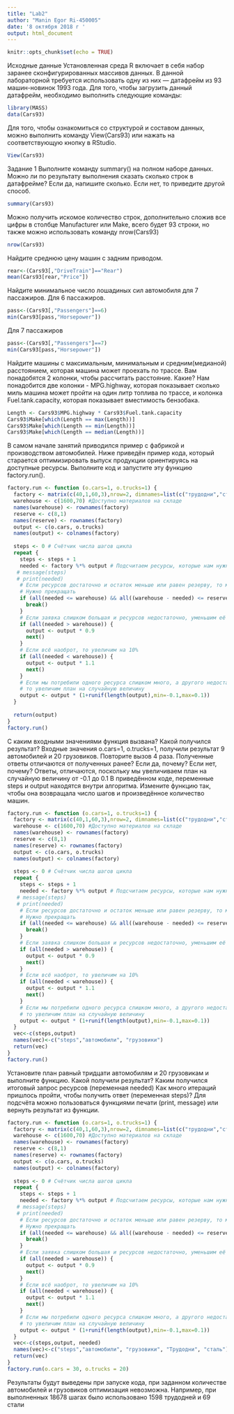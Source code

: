 ```yaml
---
title: "Lab2"
author: "Manin Egor Ri-450005"
date: '8 октября 2018 г '
output: html_document
---
```


```r
knitr::opts_chunk$set(echo = TRUE)
```

Исходные данные
Установленная среда R включает в себя набор заранее сконфигурированных массивов данных. В данной лабораторной требуется использовать одну из них — датафрейм из 93 машин-новинок 1993 года. Для того, чтобы загрузить данный датафрейм, необходимо выполнить следующие команды:
```r
library(MASS)
data(Cars93)
```
Для того, чтобы ознакомиться со структурой и составом данных, можно выполнить команду View(Cars93) или нажать на соответствующую кнопку в RStudio.
```r
View(Cars93)
```
Задание 1
Выполните команду summary() на полном наборе данных. Можно ли по результату выполнения сказать сколько строк в датафрейме? Если да, напишите сколько. Если нет, то приведите другой способ.
```r
summary(Cars93)
```
Можно получить искомое количество строк, дополнительно сложив все цифры в столбце Manufacturer или Make, всего будет 93 строки, но также можно использовать команду nrow(Cars93)
```r
nrow(Cars93)
```
Найдите среднюю цену машин с задним приводом.
```r
rear<-(Cars93[,"DriveTrain"]=="Rear")
mean(Cars93[rear,"Price"])
```
Найдите минимальное число лошадиных сил автомобиля для 7 пассажиров. Для 6 пассажиров.
```r
pass<-(Cars93[,"Passengers"]==6)
min(Cars93[pass,"Horsepower"])
```
Для 7 пассажиров
```r
pass<-(Cars93[,"Passengers"]==7)
min(Cars93[pass,"Horsepower"])
```
Найдите машины с максимальным, минимальным и средним(медианой) расстоянием, которая машина может проехать по трассе. Вам понадобятся 2 колонки, чтобы рассчитать расстояние. Какие?
Нам понадобится две колонки - MPG.highway, которая показывает сколько миль машина может пройти на один литр топлива по трассе, и колонка Fuel.tank.capacity, которая показывает вместимость бензобака.
```r
Length <- Cars93$MPG.highway * Cars93$Fuel.tank.capacity
Cars93$Make[which(Length == max(Length))]
Cars93$Make[which(Length == min(Length))]
Cars93$Make[which(Length == median(Length))]
```
В самом начале занятий приводился пример с фабрикой и производством автомобилей. Ниже приведён пример кода, который старается оптимизировать выпуск продукции ориентируясь на доступные ресурсы.
Выполните код и запустите эту функцию factory.run().
```r
factory.run <- function (o.cars=1, o.trucks=1) {
  factory <- matrix(c(40,1,60,3),nrow=2, dimnames=list(c("трудодни","сталь"),c("автомобили","грузовики")))
  warehouse <- c(1600,70) #Доступно материалов на складе
  names(warehouse) <- rownames(factory)
  reserve <- c(8,1)
  names(reserve) <- rownames(factory)
  output <- c(o.cars, o.trucks)
  names(output) <- colnames(factory)
  
  steps <- 0 # Счётчик числа шагов цикла
  repeat {
    steps <- steps + 1
    needed <- factory %*% output # Подсчитаем ресурсы, которые нам нужны для производства требуемого кол-ва машин
   # message(steps)
   # print(needed)
    # Если ресурсов достаточно и остаток меньше или равен резерву, то мы произвели максимум возможного.
    # Нужно прекращать
    if (all(needed <= warehouse) && all((warehouse - needed) <= reserve)) {
      break()
    }
    # Если заявка слишком большая и ресурсов недостаточно, уменьшим её на 10%
    if (all(needed > warehouse)) {
      output <- output * 0.9
      next()
    }
    # Если всё наоброт, то увеличим на 10%
    if (all(needed < warehouse)) {
      output <- output * 1.1
      next()
    }
    # Если мы потребили одного ресурса слишком много, а другого недостаточно,
    # то увеличим план на случайную величину
    output <- output * (1+runif(length(output),min=-0.1,max=0.1))
  }
  
  return(output)
}
factory.run()

```
С каким входными значениями функция вызвана? Какой получился результат?
Входные значения o.cars=1, o.trucks=1, получили результат 9 автомобилей и 20 грузовиков.
Повторите вызов 4 раза. Полученные ответы отличаются от полученных ранее? Если да, почему? Если нет, почему?
Ответы, отличаются, поскольку мы увеличиваем план на случайную величину от -0.1 до 0.1
В приведённом коде, переменные steps и output находятся внутри алгоритма. Измените функцию так, чтобы она возвращала число шагов и произведённое количество машин.
```r
factory.run <- function (o.cars=1, o.trucks=1) {
  factory <- matrix(c(40,1,60,3),nrow=2, dimnames=list(c("трудодни","сталь"),c("автомобили","грузовики")))
  warehouse <- c(1600,70) #Доступно материалов на складе
  names(warehouse) <- rownames(factory)
  reserve <- c(8,1)
  names(reserve) <- rownames(factory)
  output <- c(o.cars, o.trucks)
  names(output) <- colnames(factory)
  
  steps <- 0 # Счётчик числа шагов цикла
  repeat {
    steps <- steps + 1
    needed <- factory %*% output # Подсчитаем ресурсы, которые нам нужны для производства требуемого кол-ва машин
   # message(steps)
   # print(needed)
    # Если ресурсов достаточно и остаток меньше или равен резерву, то мы произвели максимум возможного.
    # Нужно прекращать
    if (all(needed <= warehouse) && all((warehouse - needed) <= reserve)) {
      break()
    }
    # Если заявка слишком большая и ресурсов недостаточно, уменьшим её на 10%
    if (all(needed > warehouse)) {
      output <- output * 0.9
      next()
    }
    # Если всё наоброт, то увеличим на 10%
    if (all(needed < warehouse)) {
      output <- output * 1.1
      next()
    }
    # Если мы потребили одного ресурса слишком много, а другого недостаточно,
    # то увеличим план на случайную величину
    output <- output * (1+runif(length(output),min=-0.1,max=0.1))
  }
  vec<-c(steps,output)
  names(vec)<-c("steps","автомобили", "грузовики")
  return(vec)
}
factory.run()

```
Установите план равный тридцати автомобилям и 20 грузовикам и выполните функцию.
Какой получили результат?
Каким получился итоговый запрос ресурсов (переменная needed)
Как много итераций пришлось пройти, чтобы получить ответ (переменная steps)?
Для подсчёта можно пользоваться функциями печати (print, message) или вернуть результат из функции.
```r
factory.run <- function (o.cars=1, o.trucks=1) {
  factory <- matrix(c(40,1,60,3),nrow=2, dimnames=list(c("трудодни","сталь"),c("автомобили","грузовики")))
  warehouse <- c(1600,70) #Доступно материалов на складе
  names(warehouse) <- rownames(factory)
  reserve <- c(8,1)
  names(reserve) <- rownames(factory)
  output <- c(o.cars, o.trucks)
  names(output) <- colnames(factory)
  
  steps <- 0 # Счётчик числа шагов цикла
  repeat {
    steps <- steps + 1
    needed <- factory %*% output # Подсчитаем ресурсы, которые нам нужны для производства требуемого кол-ва машин
   # message(steps)
   # print(needed)
    # Если ресурсов достаточно и остаток меньше или равен резерву, то мы произвели максимум возможного.
    # Нужно прекращать
    if (all(needed <= warehouse) && all((warehouse - needed) <= reserve)) {
      break()
    }
    # Если заявка слишком большая и ресурсов недостаточно, уменьшим её на 10%
    if (all(needed > warehouse)) {
      output <- output * 0.9
      next()
    }
    # Если всё наоброт, то увеличим на 10%
    if (all(needed < warehouse)) {
      output <- output * 1.1
      next()
    }
    # Если мы потребили одного ресурса слишком много, а другого недостаточно,
    # то увеличим план на случайную величину
    output <- output * (1+runif(length(output),min=-0.1,max=0.1))
  }
  vec<-c(steps,output, needed)
  names(vec)<-c("steps","автомобили", "грузовики", "Трудодни", "сталь")
  return(vec)
}
factory.run(o.cars = 30, o.trucks = 20)

```
Результаты будут выведены при запуске кода, при заданном количестве автомобилей и грузовиков оптимизация невозможна. Например, при выполненных 18678 шагах было использовано 1598 трудодней и 69 стали

